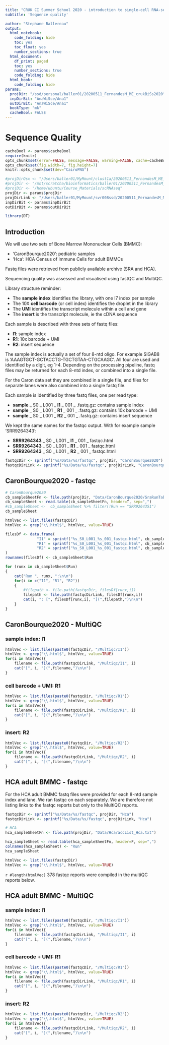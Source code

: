 ```yaml
---
title: "CRUK CI Summer School 2020 - introduction to single-cell RNA-seq analysis"
subtitle: 'Sequence quality'

author: "Stephane Ballereau"
output:
  html_notebook:
    code_folding: hide
    toc: yes
    toc_float: yes
    number_sections: true
  html_document:
    df_print: paged
    toc: yes
    number_sections: true
    code_folding: hide
  html_book:
    code_folding: hide
params:
  projDir: "/ssd/personal/baller01/20200511_FernandesM_ME_crukBiSs2020"
  inpDirBit: "AnaWiSce/Ana1"
  outDirBit: "AnaWiSce/Ana1"
  bookType: "mk"
  cacheBool: FALSE
---
```


<!--
TODO:
-->

# Sequence Quality {#SeqQualTop}

```r
cacheBool <- params$cacheBool
require(knitr)
opts_chunk$set(error=FALSE, message=FALSE, warning=FALSE, cache=cacheBool)
opts_chunk$set(fig.width=7, fig.height=7) 
knitr::opts_chunk$set(dev="CairoPNG")
```

```r
#projDirOsx <- "/Users/baller01/MyMount/clust1a/20200511_FernandesM_ME_crukBiSs2020"
#projDir <- "/mnt/scratcha/bioinformatics/baller01/20200511_FernandesM_ME_crukBiSs2020"
#projDir <- "/home/ubuntu/Course_Materials/scRNAseq"
projDir <- params$projDir
projDirLink <- "/Users/baller01/MyMount/svr008ssd/20200511_FernandesM_ME_crukBiSs2020"
inpDirBit <- params$inpDirBit
outDirBit <- params$outDirBit
```

```r
library(DT)
```


## Introduction

We will use two sets of Bone Marrow Mononuclear Cells (BMMC):

* 'CaronBourque2020': pediatric samples
* 'Hca': HCA Census of Immune Cells for adult BMMCs

Fastq files were retrieved from publicly available archive (SRA and HCA). 

Sequencing quality was assessed and visualised using fastQC and MultiQC.

Library structure reminder:

<!--
![](`r sprintf("%s/Images/tenxLibStructureV3.png", projDir)`)
-->

* The **sample index** identifies the library, with one I7 index per sample
* The 10X **cell barcode** (or cell index) identifies the droplet in the library
* The **UMI** identifies the transcript molecule within a cell and gene
* The **insert** is the transcript molecule, ie the cDNA sequence

Each sample is described with three sets of fastq files:

* **I1**: sample index
* **R1**: 10x barcode + UMI
* **R2**: insert sequence

The sample index is actually a set of four 8-ntd oligo.
For example SIGAB8 is 'AAAGTGCT-GCTACCTG-TGCTGTAA-CTGCAAGC'.
All four are used and identified by a digit, eg 1-4.
Depending on the processing pipeline, fastq files may be returned for each 8-ntd index, or combined into a single file.

For the Caron data set they are combined in a single file, and files for separate lanes were also combined into a single fastq file.

Each sample is identified by three fastq files, one per read type:

* **sample** _ S0 _ L001 _ **I1** _ 001 _ .fastq.gz: contains sample index
* **sample** _ S0 _ L001 _ **R1** _ 001 _ .fastq.gz: contains 10x barcode + UMI
* **sample** _ S0 _ L001 _ **R2** _ 001 _ .fastq.gz: contains insert sequence

We kept the same names for the fastqc output. With for example sample 'SRR9264343':

* **SRR9264343** _ S0 _ L001 _ **I1** _ 001 _ fastqc.html
* **SRR9264343** _ S0 _ L001 _ **R1** _ 001 _ fastqc.html
* **SRR9264343** _ S0 _ L001 _ **R2** _ 001 _ fastqc.html

```r
fastqcDir <- sprintf("%s/Data/%s/fastqc", projDir, "CaronBourque2020")
fastqcDirLink <- sprintf("%s/Data/%s/fastqc", projDirLink, "CaronBourque2020")
```

## CaronBourque2020 - fastqc

```r
# CaronBourque2020
cb_sampleSheetFn <- file.path(projDir, "Data/CaronBourque2020/SraRunTable.txt")
cb_sampleSheet <- read.table(cb_sampleSheetFn, header=T, sep=",")
#cb_sampleSheet <-  cb_sampleSheet %>% filter(!Run == "SRR9264351")
cb_sampleSheet
```

```r
htmlVec <- list.files(fastqcDir)
htmlVec <- grep("\\.html$", htmlVec, value=TRUE)
```

```r
filesDf <- data.frame(
		      "I1" = sprintf("%s_S0_L001_%s_001_fastqc.html", cb_sampleSheet$Run, "I1"),
		      "R1" = sprintf("%s_S0_L001_%s_001_fastqc.html", cb_sampleSheet$Run, "R1"),
		      "R2" = sprintf("%s_S0_L001_%s_001_fastqc.html", cb_sampleSheet$Run, "R2")
)
rownames(filesDf) <- cb_sampleSheet$Run
```

```r
for (runx in cb_sampleSheet$Run)
{
	cat("Run ", runx, ":\n\n")
	for(i in c("I1", "R1", "R2"))
	{
		#filepath <- file.path(fastqcDir, filesDf[runx,i])
		filepath <- file.path(fastqcDirLink, filesDf[runx,i])
		cat(i, ": [", filesDf[runx,i], "](",filepath,")\n\n")
	}
}
```

## CaronBourque2020 - MultiQC

### sample index: I1

```r
htmlVec <- list.files(paste0(fastqcDir, "/Multiqc/I1"))
htmlVec <- grep("\\.html$", htmlVec, value=TRUE)
for(i in htmlVec){
	filename <- file.path(fastqcDirLink, "/Multiqc/I1", i)
	cat("[", i, "](",filename,")\n\n")
}
```

### cell barcode + UMI: R1

```r
htmlVec <- list.files(paste0(fastqcDir, "/Multiqc/R1"))
htmlVec <- grep("\\.html$", htmlVec, value=TRUE)
for(i in htmlVec){
	filename <- file.path(fastqcDirLink, "/Multiqc/R1", i)
	cat("[", i, "](",filename,")\n\n")
}
```

### insert: R2

```r
htmlVec <- list.files(paste0(fastqcDir, "/Multiqc/R2"))
htmlVec <- grep("\\.html$", htmlVec, value=TRUE)
for(i in htmlVec){
	filename <- file.path(fastqcDirLink, "/Multiqc/R2", i)
	cat("[", i, "](",filename,")\n\n")
}
```

## HCA adult BMMC - fastqc

For the HCA adult BMMC fastq files were provided for each 8-ntd sample index and lane. We ran fastqc on each separately. We are therefore not listing links to the fastqc reports but only to the MultiQC reports.

```r
fastqcDir <- sprintf("%s/Data/%s/fastqc", projDir, "Hca")
fastqcDirLink <- sprintf("%s/Data/%s/fastqc", projDirLink, "Hca")

# HCA
hca_sampleSheetFn <- file.path(projDir, "Data/Hca/accList_Hca.txt")

hca_sampleSheet <- read.table(hca_sampleSheetFn, header=F, sep=",")
colnames(hca_sampleSheet) <- "Run"
hca_sampleSheet
```

```r
htmlVec <- list.files(fastqcDir)
htmlVec <- grep("\\.html$", htmlVec, value=TRUE)
```

`r #length(htmlVec)`
378 fastqc reports were compiled in the multiQC reports below.

##  HCA adult BMMC - MultiQC

### sample index: I1

```r
htmlVec <- list.files(paste0(fastqcDir, "/Multiqc/I1"))
htmlVec <- grep("\\.html$", htmlVec, value=TRUE)
for(i in htmlVec){
	filename <- file.path(fastqcDirLink, "/Multiqc/I1", i)
	cat("[", i, "](",filename,")\n\n")
}
```

### cell barcode + UMI: R1

```r
htmlVec <- list.files(paste0(fastqcDir, "/Multiqc/R1"))
htmlVec <- grep("\\.html$", htmlVec, value=TRUE)
for(i in htmlVec){
	filename <- file.path(fastqcDirLink, "/Multiqc/R1", i)
	cat("[", i, "](",filename,")\n\n")
}
```

### insert: R2

```r
htmlVec <- list.files(paste0(fastqcDir, "/Multiqc/R2"))
htmlVec <- grep("\\.html$", htmlVec, value=TRUE)
for(i in htmlVec){
	filename <- file.path(fastqcDirLink, "/Multiqc/R2", i)
	cat("[", i, "](",filename,")\n\n")
}
```


